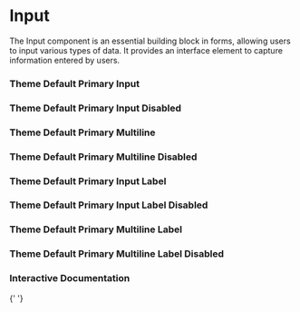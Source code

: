 

<Meta of={Story} />

# Input

The Input component is an essential building block in forms, allowing users to input various types of data. It provides an interface element to capture information entered by users.

### Theme Default Primary Input

<Canvas of={Story.DefaultPrimaryInput} />

### Theme Default Primary Input Disabled

<Canvas of={Story.DefaultPrimaryInputDisabled} />

### Theme Default Primary Multiline

<Canvas of={Story.DefaultPrimaryMultiline} />

### Theme Default Primary Multiline Disabled

<Canvas of={Story.DefaultPrimaryMultilineDisabled} />

### Theme Default Primary Input Label

<Canvas of={Story.DefaultPrimaryInputLabel} />

### Theme Default Primary Input Label Disabled

<Canvas of={Story.DefaultPrimaryInputLabelDisabled} />

### Theme Default Primary Multiline Label

<Canvas of={Story.DefaultPrimaryMultilineLabel} />

### Theme Default Primary Multiline Label Disabled

<Canvas of={Story.DefaultPrimaryMultilineLabelDisabled} />

### Interactive Documentation

<Primary />
<Controls />{' '}
